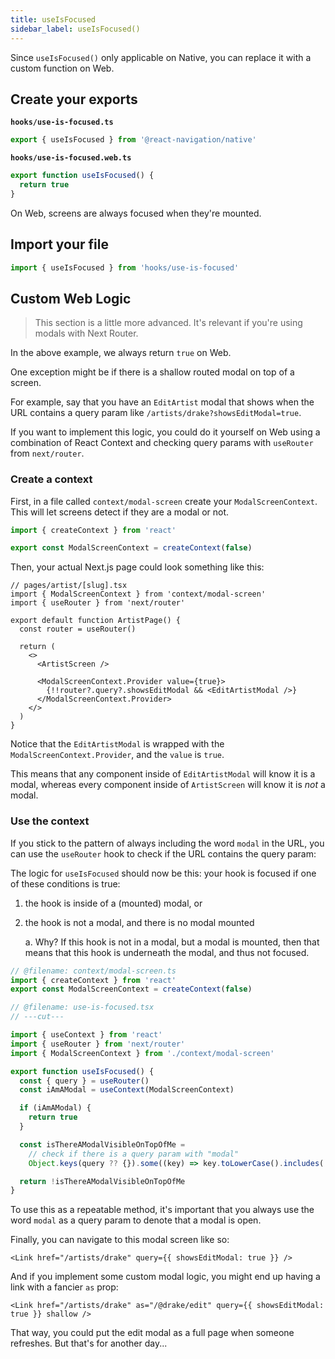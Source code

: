 ```yaml
---
title: useIsFocused
sidebar_label: useIsFocused()
---
```


Since `useIsFocused()` only applicable on Native, you can replace it with a custom function on Web.

## Create your exports

**`hooks/use-is-focused.ts`**

```ts twoslash
export { useIsFocused } from '@react-navigation/native'
```

**`hooks/use-is-focused.web.ts`**

```ts twoslash
export function useIsFocused() {
  return true
}
```

On Web, screens are always focused when they're mounted.

## Import your file

```ts
import { useIsFocused } from 'hooks/use-is-focused'
```

## Custom Web Logic

> This section is a little more advanced. It's relevant if you're using modals with Next Router.

In the above example, we always return `true` on Web.

One exception might be if there is a shallow routed modal on top of a screen.

For example, say that you have an `EditArtist` modal that shows when the URL contains a query param like `/artists/drake?showsEditModal=true`.

If you want to implement this logic, you could do it yourself on Web using a combination of React Context and checking query params with `useRouter` from `next/router`.

### Create a context

First, in a file called `context/modal-screen` create your `ModalScreenContext`. This will let screens detect if they are a modal or not.

```ts twoslash
import { createContext } from 'react'

export const ModalScreenContext = createContext(false)
```

Then, your actual Next.js page could look something like this:

```tsx
// pages/artist/[slug].tsx
import { ModalScreenContext } from 'context/modal-screen'
import { useRouter } from 'next/router'

export default function ArtistPage() {
  const router = useRouter()

  return (
    <>
      <ArtistScreen />

      <ModalScreenContext.Provider value={true}>
        {!!router?.query?.showsEditModal && <EditArtistModal />}
      </ModalScreenContext.Provider>
    </>
  )
}
```

Notice that the `EditArtistModal` is wrapped with the `ModalScreenContext.Provider`, and the `value` is `true`.

This means that any component inside of `EditArtistModal` will know it is a modal, whereas every component inside of `ArtistScreen` will know it is _not_ a modal.

### Use the context

If you stick to the pattern of always including the word `modal` in the URL, you can use the `useRouter` hook to check if the URL contains the query param:

The logic for `useIsFocused` should now be this: your hook is focused if one of these conditions is true:

1. the hook is inside of a (mounted) modal, or
2. the hook is not a modal, and there is no modal mounted
   
   a. Why? If this hook is not in a modal, but a modal is mounted, then that means that this hook is underneath the modal, and thus not focused.

```ts twoslash
// @filename: context/modal-screen.ts
import { createContext } from 'react'
export const ModalScreenContext = createContext(false)

// @filename: use-is-focused.tsx
// ---cut---

import { useContext } from 'react'
import { useRouter } from 'next/router'
import { ModalScreenContext } from './context/modal-screen'

export function useIsFocused() {
  const { query } = useRouter()
  const iAmAModal = useContext(ModalScreenContext)

  if (iAmAModal) {
    return true
  }

  const isThereAModalVisibleOnTopOfMe = 
    // check if there is a query param with "modal"
    Object.keys(query ?? {}).some((key) => key.toLowerCase().includes('modal')) 

  return !isThereAModalVisibleOnTopOfMe
}
```

To use this as a repeatable method, it's important that you always use the word `modal` as a query param to denote that a modal is open.

Finally, you can navigate to this modal screen like so:

```tsx
<Link href="/artists/drake" query={{ showsEditModal: true }} />
```

And if you implement some custom modal logic, you might end up having a link with a fancier `as` prop:


```tsx
<Link href="/artists/drake" as="/@drake/edit" query={{ showsEditModal: true }} shallow />
```

That way, you could put the edit modal as a full page when someone refreshes. But that's for another day...
